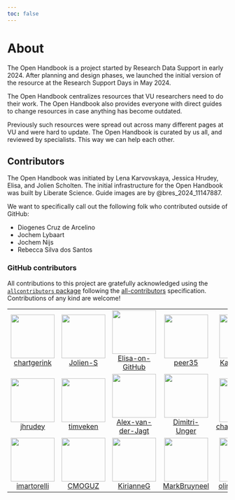 ```yaml
---
toc: false
---
```


# About

The Open Handbook is a project started by Research Data Support in early 2024. After planning and design phases, we launched the initial version of the resource at the Research Support Days in May 2024.

The Open Handbook centralizes resources that VU researchers need to do their work. The Open Handbook also provides everyone with direct guides to change resources in case anything has become outdated.

Previously such resources were spread out across many different pages at VU and were hard to update. The Open Handbook is curated by us all, and reviewed by specialists. This way we can help each other.

## Contributors

The Open Handbook was initiated by Lena Karvovskaya, Jessica Hrudey, Elisa, and Jolien Scholten. The initial infrastructure for the Open Handbook was built by Liberate Science. Guide images are by @bres_2024_11147887.

We want to specifically call out the following folk who contributed outside of GitHub:

* Diogenes Cruz de Arcelino
* Jochem Lybaart
* Jochem Nijs
* Rebecca Silva dos Santos

### GitHub contributors 










<!-- ALL-CONTRIBUTORS-LIST:START - Do not remove or modify this section -->
<!-- prettier-ignore-start -->
<!-- markdownlint-disable -->

All contributions to this project are gratefully acknowledged using the [`allcontributors` package](https://github.com/ropensci/allcontributors) following the [all-contributors](https://allcontributors.org) specification. Contributions of any kind are welcome!

<table>

<tr>
<td align="center">
<a href="https://github.com/chartgerink">
<img src="https://avatars.githubusercontent.com/u/2946344?v=4" width="100px;" alt=""/>
</a><br>
<a href="https://github.com/peer35/open-handbook/commits?author=chartgerink">chartgerink</a>
</td>
<td align="center">
<a href="https://github.com/Jolien-S">
<img src="https://avatars.githubusercontent.com/u/142608800?v=4" width="100px;" alt=""/>
</a><br>
<a href="https://github.com/peer35/open-handbook/commits?author=Jolien-S">Jolien-S</a>
</td>
<td align="center">
<a href="https://github.com/Elisa-on-GitHub">
<img src="https://avatars.githubusercontent.com/u/78543806?v=4" width="100px;" alt=""/>
</a><br>
<a href="https://github.com/peer35/open-handbook/commits?author=Elisa-on-GitHub">Elisa-on-GitHub</a>
</td>
<td align="center">
<a href="https://github.com/peer35">
<img src="https://avatars.githubusercontent.com/u/5236397?v=4" width="100px;" alt=""/>
</a><br>
<a href="https://github.com/peer35/open-handbook/commits?author=peer35">peer35</a>
</td>
<td align="center">
<a href="https://github.com/Karvovskaya">
<img src="https://avatars.githubusercontent.com/u/44666630?v=4" width="100px;" alt=""/>
</a><br>
<a href="https://github.com/peer35/open-handbook/commits?author=Karvovskaya">Karvovskaya</a>
</td>
<td align="center">
<a href="https://github.com/meronvermaas">
<img src="https://avatars.githubusercontent.com/u/37903632?v=4" width="100px;" alt=""/>
</a><br>
<a href="https://github.com/peer35/open-handbook/commits?author=meronvermaas">meronvermaas</a>
</td>
<td align="center">
<a href="https://github.com/jensdebruijn">
<img src="https://avatars.githubusercontent.com/u/2176353?v=4" width="100px;" alt=""/>
</a><br>
<a href="https://github.com/peer35/open-handbook/commits?author=jensdebruijn">jensdebruijn</a>
</td>
</tr>


<tr>
<td align="center">
<a href="https://github.com/jhrudey">
<img src="https://avatars.githubusercontent.com/u/35424147?v=4" width="100px;" alt=""/>
</a><br>
<a href="https://github.com/peer35/open-handbook/commits?author=jhrudey">jhrudey</a>
</td>
<td align="center">
<a href="https://github.com/timveken">
<img src="https://avatars.githubusercontent.com/u/127443807?v=4" width="100px;" alt=""/>
</a><br>
<a href="https://github.com/peer35/open-handbook/commits?author=timveken">timveken</a>
</td>
<td align="center">
<a href="https://github.com/Alex-van-der-Jagt">
<img src="https://avatars.githubusercontent.com/u/107620785?v=4" width="100px;" alt=""/>
</a><br>
<a href="https://github.com/peer35/open-handbook/commits?author=Alex-van-der-Jagt">Alex-van-der-Jagt</a>
</td>
<td align="center">
<a href="https://github.com/Dimitri-Unger">
<img src="https://avatars.githubusercontent.com/u/133665021?v=4" width="100px;" alt=""/>
</a><br>
<a href="https://github.com/peer35/open-handbook/commits?author=Dimitri-Unger">Dimitri-Unger</a>
</td>
<td align="center">
<a href="https://github.com/charliegreene9">
<img src="https://avatars.githubusercontent.com/u/45947804?v=4" width="100px;" alt=""/>
</a><br>
<a href="https://github.com/peer35/open-handbook/commits?author=charliegreene9">charliegreene9</a>
</td>
<td align="center">
<a href="https://github.com/Sergi095">
<img src="https://avatars.githubusercontent.com/u/90449301?v=4" width="100px;" alt=""/>
</a><br>
<a href="https://github.com/peer35/open-handbook/commits?author=Sergi095">Sergi095</a>
</td>
<td align="center">
<a href="https://github.com/TMHofstra">
<img src="https://avatars.githubusercontent.com/u/171931947?v=4" width="100px;" alt=""/>
</a><br>
<a href="https://github.com/peer35/open-handbook/commits?author=TMHofstra">TMHofstra</a>
</td>
</tr>


<tr>
<td align="center">
<a href="https://github.com/imartorelli">
<img src="https://avatars.githubusercontent.com/u/54712145?v=4" width="100px;" alt=""/>
</a><br>
<a href="https://github.com/peer35/open-handbook/commits?author=imartorelli">imartorelli</a>
</td>
<td align="center">
<a href="https://github.com/CMOGUZ">
<img src="https://avatars.githubusercontent.com/u/183478816?v=4" width="100px;" alt=""/>
</a><br>
<a href="https://github.com/peer35/open-handbook/commits?author=CMOGUZ">CMOGUZ</a>
</td>
<td align="center">
<a href="https://github.com/KirianneG">
<img src="https://avatars.githubusercontent.com/u/188169814?v=4" width="100px;" alt=""/>
</a><br>
<a href="https://github.com/peer35/open-handbook/commits?author=KirianneG">KirianneG</a>
</td>
<td align="center">
<a href="https://github.com/MarkBruyneel">
<img src="https://avatars.githubusercontent.com/u/18597279?v=4" width="100px;" alt=""/>
</a><br>
<a href="https://github.com/peer35/open-handbook/commits?author=MarkBruyneel">MarkBruyneel</a>
</td>
<td align="center">
<a href="https://github.com/olindensen77">
<img src="https://avatars.githubusercontent.com/u/188169248?v=4" width="100px;" alt=""/>
</a><br>
<a href="https://github.com/peer35/open-handbook/commits?author=olindensen77">olindensen77</a>
</td>
<td align="center">
<a href="https://github.com/zesloth">
<img src="https://avatars.githubusercontent.com/u/22980759?v=4" width="100px;" alt=""/>
</a><br>
<a href="https://github.com/peer35/open-handbook/commits?author=zesloth">zesloth</a>
</td>
</tr>

</table>

<!-- markdownlint-enable -->
<!-- prettier-ignore-end -->
<!-- ALL-CONTRIBUTORS-LIST:END -->










